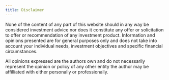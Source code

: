 ```yaml
---
title: Disclaimer
---
```

::: {.callout-important title="Disclaimer:"}
None of the content of any part of this website should in any way be considered investment advice nor does it constitute any offer or solicitation to offer or recommendation of any investment product. Information and opinions presented are for general purposes only and does not take into account your individual needs, investment objectives and specific financial circumstances.

All opinions expressed are the authors own and do not necessarily represent the opinion or policy of any other entity the author may be affilliated with either personally or professionally.
:::